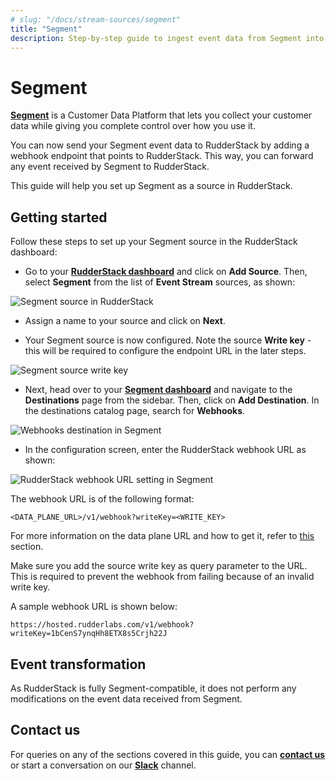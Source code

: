```yaml
---
# slug: "/docs/stream-sources/segment"
title: "Segment"
description: Step-by-step guide to ingest event data from Segment into RudderStack
---
```


# Segment

[**Segment**](https://segment.com) is a Customer Data Platform that lets you collect your customer data while giving you complete control over how you use it.

You can now send your Segment event data to RudderStack by adding a webhook endpoint that points to RudderStack. This way, you can forward any event received by Segment to RudderStack.

This guide will help you set up Segment as a source in RudderStack.

## Getting started

Follow these steps to set up your Segment source in the RudderStack dashboard:

- Go to your [**RudderStack dashboard**](https://app.rudderstack.com/) and click on **Add Source**. Then, select **Segment** from the list of **Event Stream** sources, as shown:

<img src="../assets/event-stream-sources/segment-1.png" alt="Segment source in RudderStack" />

- Assign a name to your source and click on **Next**.

- Your Segment source is now configured. Note the source **Write key** - this will be required to configure the endpoint URL in the later steps.

<img src="../assets/event-stream-sources/segment-2.png" alt="Segment source write key" />

- Next, head over to your [**Segment dashboard**](https://app.segment.com/workspaces) and navigate to the **Destinations** page from the sidebar. Then, click on **Add Destination**. In the destinations catalog page, search for **Webhooks**.

<img src="../assets/event-stream-sources/segment-3.png" alt="Webhooks destination in Segment" />

- In the configuration screen, enter the RudderStack webhook URL as shown:

<img src="../assets/event-stream-sources/segment-4.png" alt="RudderStack webhook URL setting in Segment" />

The webhook URL is of the following format:

`<DATA_PLANE_URL>/v1/webhook?writeKey=<WRITE_KEY>`

<div class="infoBlock">

For more information on the data plane URL and how to get it, refer to <a href="https://rudderstack.com/docs/get-started/installing-and-setting-up-rudderstack/#what-is-a-data-plane-url-where-do-i-get-it">this</a> section.
</div>

<div class="warningBlock">

Make sure you add the source write key as query parameter to the URL. This is required to prevent the webhook from failing because of an invalid write key.
</div>

A sample webhook URL is shown below:

```http
https://hosted.rudderlabs.com/v1/webhook?writeKey=1bCenS7ynqHh8ETX8s5Crjh22J
```

## Event transformation

As RudderStack is fully Segment-compatible, it does not perform any modifications on the event data received from Segment.

## Contact us

For queries on any of the sections covered in this guide, you can [**contact us**](mailto:%20docs@rudderstack.com) or start a conversation on our [**Slack**](https://rudderstack.com/join-rudderstack-slack-community) channel.

